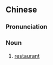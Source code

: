 {{also|菜馆}}
==Chinese==
{{zh-forms|s=菜馆}}

===Pronunciation===
{{zh-pron
|m=càiguǎn,er=y
|c=coi3 gun2
|mn=chhài-koán
|cat=n
}}

===Noun===
{{zh-noun}}

# {{lb|zh|colloquial}} [[restaurant]]